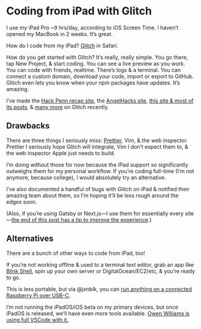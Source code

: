 
# Coding from iPad with Glitch

I use my iPad Pro ~9 hrs/day, according to iOS Screen Time. I haven’t opened my MacBook in 2 weeks. It’s great.

How do I code from my iPad? [Glitch](https://glitch.com) in Safari.

How do you get started with Glitch? It’s really, really simple. You go there, tap New Project, & start coding. You can see a live preview as you work. You can code with friends, realtime. There’s logs & a terminal. You can connect a custom domain, download your code, import or export to GitHub. Glitch even lets you know when your npm packages have updates. It’s amazing.

I’ve made the [Hack Penn recap site](https://hackpenn.com), the [AngelHacks site](https://angelhacks.org), [this site & most of its posts](/2019-09-05_publishing_notebook_in_mdx_via_ipad/), & [many more](https://glitch.com/@lachlanjc) on Glitch recently.

## Drawbacks

There are three things I seriously miss: [Prettier](https://prettier.io), Vim, & the web inspector. Prettier I seriously hope Glitch will integrate, Vim I don’t expect them to, & the web inspector Apple just needs to build.

I’m doing without those for now because the iPad support so significantly outweighs them for my personal workflow. If you’re coding full-time (I’m not anymore, because college), I would absolutely try an alternative.

I’ve also documented a handful of bugs with Glitch on iPad & notified their amazing team about them, so I’m hoping it’ll be less rough around the edges soon.

(Also, if you’re using Gatsby or Next.js—I use them for essentially every site—[the end of this post has a tip to improve the experience](/2019-09-05_publishing_notebook_in_mdx_via_ipad/).)

## Alternatives

There are a bunch of other ways to code from iPad, too!

If you’re not working offline & used to a terminal text editor, grab an app like [Blink Shell](https://www.blink.sh/), spin up your own server or DigitalOcean/EC2/etc, & you’re ready to go.

This is less portable, but via @jxnblk, you can [run anything on a connected Raspberry Pi over USB-C](https://twitter.com/jxnblk/status/1147555688933154816?s=20).

I’m not running the iPadOS/iOS beta on my primary devices, but once iPadOS is released, we’ll have even more tools available. [Owen Williams is using full VSCode with it.](https://medium.com/@ow/its-finally-possible-to-code-web-apps-on-an-ipad-pro-90ad9c1fb59a)
